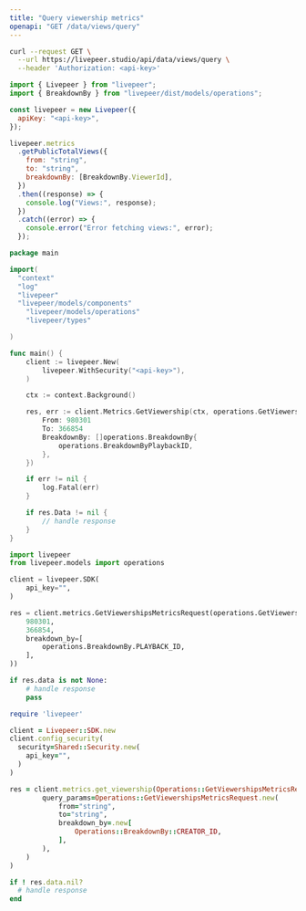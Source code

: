 ```yaml
---
title: "Query viewership metrics"
openapi: "GET /data/views/query"
---
```


<RequestExample>

```bash cURL
curl --request GET \
  --url https://livepeer.studio/api/data/views/query \
  --header 'Authorization: <api-key>'
```

```javascript JavaScript
import { Livepeer } from "livepeer";
import { BreakdownBy } from "livepeer/dist/models/operations";

const livepeer = new Livepeer({
  apiKey: "<api-key>",
});

livepeer.metrics
  .getPublicTotalViews({
    from: "string",
    to: "string",
    breakdownBy: [BreakdownBy.ViewerId],
  })
  .then((response) => {
    console.log("Views:", response);
  })
  .catch((error) => {
    console.error("Error fetching views:", error);
  });
```

```go Go
package main

import(
  "context"
  "log"
  "livepeer"
  "livepeer/models/components"
	"livepeer/models/operations"
	"livepeer/types"

)

func main() {
    client := livepeer.New(
        livepeer.WithSecurity("<api-key>"),
    )

    ctx := context.Background()

    res, err := client.Metrics.GetViewership(ctx, operations.GetViewershipsMetricsRequest{
        From: 980301
        To: 366854
        BreakdownBy: []operations.BreakdownBy{
            operations.BreakdownByPlaybackID,
        },
    })

    if err != nil {
        log.Fatal(err)
    }

    if res.Data != nil {
        // handle response
    }
}
```

```python Python
import livepeer
from livepeer.models import operations

client = livepeer.SDK(
    api_key="",
)

res = client.metrics.GetViewershipsMetricsRequest(operations.GetViewershipsMetricsRequest(
	980301,
	366854,
	breakdown_by=[
		operations.BreakdownBy.PLAYBACK_ID,
	],
))

if res.data is not None:
    # handle response
    pass
```

```ruby Ruby
require 'livepeer'

client = Livepeer::SDK.new
client.config_security(
  security=Shared::Security.new(
    api_key="",
  )
)

res = client.metrics.get_viewership(Operations::GetViewershipsMetricsRequest.new(
		query_params=Operations::GetViewershipsMetricsRequest.new(
			from="string",
			to="string",
			breakdown_by=.new[
				Operations::BreakdownBy::CREATOR_ID,
			],
		),
	)
)

if ! res.data.nil?
  # handle response
end
```

</RequestExample>
